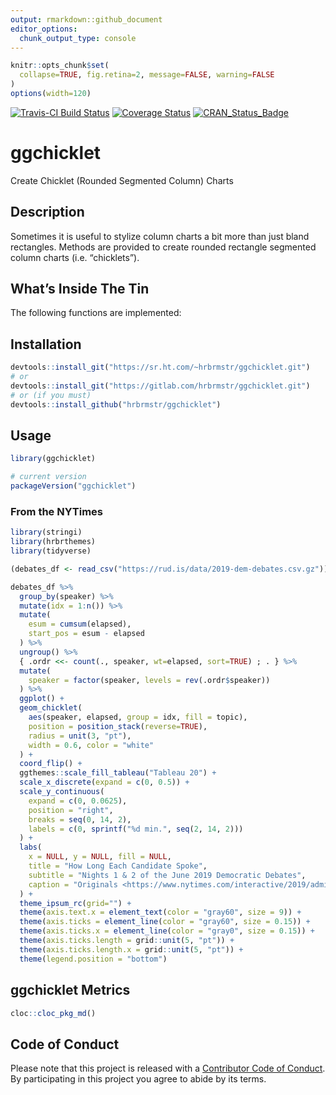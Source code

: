 ```yaml
---
output: rmarkdown::github_document
editor_options: 
  chunk_output_type: console
---
```

```r
knitr::opts_chunk$set(
  collapse=TRUE, fig.retina=2, message=FALSE, warning=FALSE
)
options(width=120)
```

[![Travis-CI Build Status](https://travis-ci.org/hrbrmstr/ggchicklet.svg?branch=master)](https://travis-ci.org/hrbrmstr/ggchicklet) 
[![Coverage Status](https://codecov.io/gh/hrbrmstr/ggchicklet/branch/master/graph/badge.svg)](https://codecov.io/gh/hrbrmstr/ggchicklet)
[![CRAN_Status_Badge](http://www.r-pkg.org/badges/version/ggchicklet)](https://cran.r-project.org/package=ggchicklet)

# ggchicklet

Create Chicklet (Rounded Segmented Column) Charts

## Description

Sometimes it is useful to stylize column charts a bit more
than just bland rectangles. Methods are provided to create rounded
rectangle segmented column charts (i.e. "chicklets").

## What's Inside The Tin

The following functions are implemented:

## Installation

```r
devtools::install_git("https://sr.ht.com/~hrbrmstr/ggchicklet.git")
# or
devtools::install_git("https://gitlab.com/hrbrmstr/ggchicklet.git")
# or (if you must)
devtools::install_github("hrbrmstr/ggchicklet")
```

## Usage

```r
library(ggchicklet)

# current version
packageVersion("ggchicklet")

```

### From the NYTimes

```r
library(stringi)
library(hrbrthemes)
library(tidyverse)

(debates_df <- read_csv("https://rud.is/data/2019-dem-debates.csv.gz"))

debates_df %>% 
  group_by(speaker) %>% 
  mutate(idx = 1:n()) %>%
  mutate(
    esum = cumsum(elapsed),
    start_pos = esum - elapsed
  ) %>% 
  ungroup() %>% 
  { .ordr <<- count(., speaker, wt=elapsed, sort=TRUE) ; . } %>% 
  mutate(
    speaker = factor(speaker, levels = rev(.ordr$speaker))
  ) %>% 
  ggplot() +
  geom_chicklet(
    aes(speaker, elapsed, group = idx, fill = topic),
    position = position_stack(reverse=TRUE),
    radius = unit(3, "pt"), 
    width = 0.6, color = "white"
  ) +
  coord_flip() +
  ggthemes::scale_fill_tableau("Tableau 20") +
  scale_x_discrete(expand = c(0, 0.5)) +
  scale_y_continuous(
    expand = c(0, 0.0625), 
    position = "right",
    breaks = seq(0, 14, 2),
    labels = c(0, sprintf("%d min.", seq(2, 14, 2)))
  ) +
  labs(
    x = NULL, y = NULL, fill = NULL,
    title = "How Long Each Candidate Spoke",
    subtitle = "Nights 1 & 2 of the June 2019 Democratic Debates",
    caption = "Originals <https://www.nytimes.com/interactive/2019/admin/100000006581096.embedded.html?>\n<https://www.nytimes.com/interactive/2019/admin/100000006584572.embedded.html?>\nby @nytimes Weiyi Cai, Jason Kao, Jasmine C. Lee, Alicia Parlapiano and Jugal K. Patel\nEach bar segment represents the length of a candidate’s response to a question.\n#rstats reproduction by @hrbrmstr"
  ) +
  theme_ipsum_rc(grid="") +
  theme(axis.text.x = element_text(color = "gray60", size = 9)) +
  theme(axis.ticks = element_line(color = "gray60", size = 0.15)) +
  theme(axis.ticks.x = element_line(color = "gray0", size = 0.15)) +
  theme(axis.ticks.length = grid::unit(5, "pt")) +
  theme(axis.ticks.length.x = grid::unit(5, "pt")) +
  theme(legend.position = "bottom")
```

## ggchicklet Metrics

```r
cloc::cloc_pkg_md()
```

## Code of Conduct

Please note that this project is released with a [Contributor Code of Conduct](CONDUCT.md). 
By participating in this project you agree to abide by its terms.
